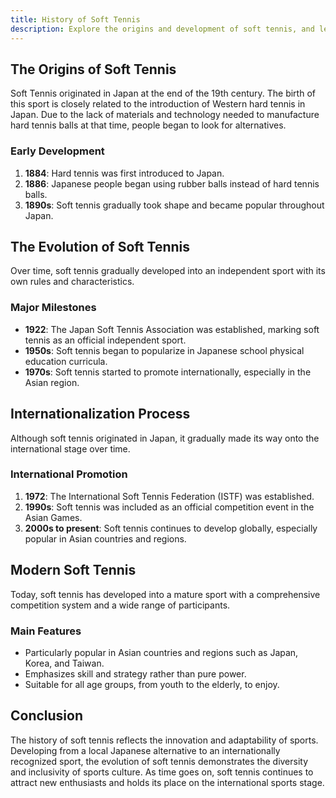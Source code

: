 ```yaml
---
title: History of Soft Tennis
description: Explore the origins and development of soft tennis, and learn how this sport spread from Japan to the rest of the world.
---
```


## The Origins of Soft Tennis

Soft Tennis originated in Japan at the end of the 19th century. The birth of this sport is closely related to the introduction of Western hard tennis in Japan. Due to the lack of materials and technology needed to manufacture hard tennis balls at that time, people began to look for alternatives.

### Early Development

1. **1884**: Hard tennis was first introduced to Japan.
2. **1886**: Japanese people began using rubber balls instead of hard tennis balls.
3. **1890s**: Soft tennis gradually took shape and became popular throughout Japan.

## The Evolution of Soft Tennis

Over time, soft tennis gradually developed into an independent sport with its own rules and characteristics.

### Major Milestones

- **1922**: The Japan Soft Tennis Association was established, marking soft tennis as an official independent sport.
- **1950s**: Soft tennis began to popularize in Japanese school physical education curricula.
- **1970s**: Soft tennis started to promote internationally, especially in the Asian region.

## Internationalization Process

Although soft tennis originated in Japan, it gradually made its way onto the international stage over time.

### International Promotion

1. **1972**: The International Soft Tennis Federation (ISTF) was established.
2. **1990s**: Soft tennis was included as an official competition event in the Asian Games.
3. **2000s to present**: Soft tennis continues to develop globally, especially popular in Asian countries and regions.

## Modern Soft Tennis

Today, soft tennis has developed into a mature sport with a comprehensive competition system and a wide range of participants.

### Main Features

- Particularly popular in Asian countries and regions such as Japan, Korea, and Taiwan.
- Emphasizes skill and strategy rather than pure power.
- Suitable for all age groups, from youth to the elderly, to enjoy.

## Conclusion

The history of soft tennis reflects the innovation and adaptability of sports. Developing from a local Japanese alternative to an internationally recognized sport, the evolution of soft tennis demonstrates the diversity and inclusivity of sports culture. As time goes on, soft tennis continues to attract new enthusiasts and holds its place on the international sports stage.
